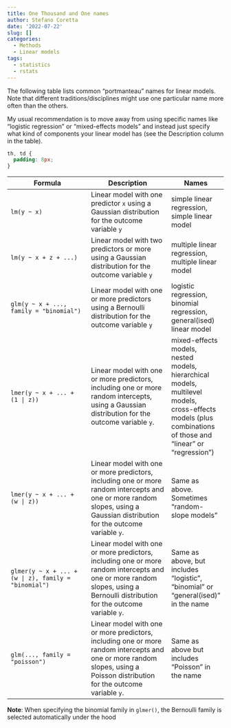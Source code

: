 ```yaml
---
title: One Thousand and One names
author: Stefano Coretta
date: '2022-07-22'
slug: []
categories:
  - Methods
  - Linear models
tags:
  - statistics
  - rstats
---
```


The following table lists common "portmanteau" names for linear models.
Note that different traditions/disciplines might use one particular name more often than the others.

My usual recommendation is to move away from using specific names like "logistic regression" or "mixed-effects models" and instead just specify what kind of components your linear model has (see the Description column in the table).

```css
th, td {
  padding: 8px;
}
```

| Formula | Description | Names |
|-----|-----|---|
| `lm(y ~ x)` | Linear model with one predictor `x` using a Gaussian distribution for the outcome variable `y` | simple linear regression, simple linear model |   |
| `lm(y ~ x + z + ...)` | Linear model with two predictors or more using a Gaussian distribution for the outcome variable `y` | multiple linear regression, multiple linear model |
| `glm(y ~ x + ..., family = "binomial")` | Linear model with one or more predictors using a Bernoulli distribution for the outcome variable `y` | logistic regression, binomial regression, general(ised) linear model |
| `lmer(y ~ x + ... + (1 | z))` | Linear model with one or more predictors, including one or more random intercepts, using a Gaussian distribution for the outcome variable `y`. | mixed-effects models, nested models, hierarchical models, multilevel models, cross-effects models (plus combinations of those and "linear" or "regression") |
| `lmer(y ~ x + ... + (w | z))` | Linear model with one or more predictors, including one or more random intercepts and one or more random slopes, using a Gaussian distribution for the outcome variable `y`. | Same as above. Sometimes "random-slope models" |
| `glmer(y ~ x + ... + (w | z), family = "binomial")` | Linear model with one or more predictors, including one or more random intercepts and one or more random slopes, using a Bernoulli distribution for the outcome variable `y`. | Same as above, but includes "logistic", "binomial" or "general(ised)" in the name |
| `glm(..., family = "poisson")` | Linear model with one or more predictors, including one or more random intercepts and one or more random slopes, using a Poisson distribution for the outcome variable `y`. | Same as above but includes "Poisson" in the name |

**Note**: When specifying the binomial family in `glmer()`, the Bernoulli family is selected automatically under the hood
